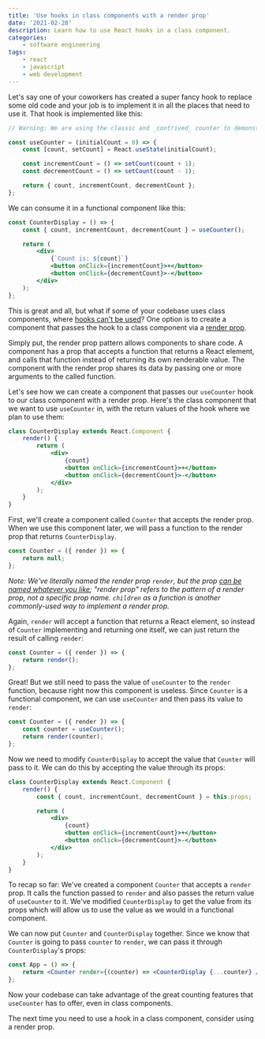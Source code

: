 ```yaml
---
title: 'Use hooks in class components with a render prop'
date: '2021-02-28'
description: Learn how to use React hooks in a class component.
categories:
    - software engineering
tags:
    - react
    - javascript
    - web development
---
```


Let's say one of your coworkers has created a super fancy hook to replace some old code and your job is to implement it in all the places that need to use it. That hook is implemented like this:

```jsx
// Warning: We are using the classic and _contrived_ counter to demonstrate this pattern.

const useCounter = (initialCount = 0) => {
    const [count, setCount] = React.useState(initialCount);

    const incrementCount = () => setCount(count + 1);
    const decrementCount = () => setCount(count - 1);

    return { count, incrementCount, decrementCount };
};
```

We can consume it in a functional component like this:

```jsx
const CounterDisplay = () => {
    const { count, incrementCount, decrementCount } = useCounter();

    return (
        <div>
            {`Count is: ${count}`}
            <button onClick={incrementCount}>+</button>
            <button onClick={decrementCount}>-</button>
        </div>
    );
};
```

This is great and all, but what if some of your codebase uses class components, where [hooks can't be used](https://reactjs.org/docs/hooks-faq.html#should-i-use-hooks-classes-or-a-mix-of-both)? One option is to create a component that passes the hook to a class component via a [render prop](https://reactjs.org/docs/render-props.html).

Simply put, the render prop pattern allows components to share code. A component has a prop that accepts a function that returns a React element, and calls that function instead of returning its own renderable value. The component with the render prop shares its data by passing one or more arguments to the called function.

Let's see how we can create a component that passes our `useCounter` hook to our class component with a render prop. Here's the class component that we want to use `useCounter` in, with the return values of the hook where we plan to use them:

```jsx
class CounterDisplay extends React.Component {
    render() {
        return (
            <div>
                {count}
                <button onClick={incrementCount}>+</button>
                <button onClick={decrementCount}>-</button>
            </div>
        );
    }
}
```

First, we'll create a component called `Counter` that accepts the render prop. When we use this component later, we will pass a function to the render prop that returns `CounterDisplay`.

```jsx
const Counter = ({ render }) => {
    return null;
};
```

_Note: We've literally named the render prop `render`, but the prop [can be named whatever you like](https://reactjs.org/docs/render-props.html#using-props-other-than-render); "render prop" refers to the pattern of a render prop, not a specific prop name. `children` as a function is another commonly-used way to implement a render prop._

Again, `render` will accept a function that returns a React element, so instead of `Counter` implementing and returning one itself, we can just return the result of calling `render`:

```jsx
const Counter = ({ render }) => {
    return render();
};
```

Great! But we still need to pass the value of `useCounter` to the `render` function, because right now this component is useless. Since `Counter` is a functional component, we can use `useCounter` and then pass its value to `render`:

```jsx
const Counter = ({ render }) => {
    const counter = useCounter();
    return render(counter);
};
```

Now we need to modify `CounterDisplay` to accept the value that `Counter` will pass to it. We can do this by accepting the value through its props:

```jsx
class CounterDisplay extends React.Component {
    render() {
        const { count, incrementCount, decrementCount } = this.props;

        return (
            <div>
                {count}
                <button onClick={incrementCount}>+</button>
                <button onClick={decrementCount}>-</button>
            </div>
        );
    }
}
```

To recap so far: We've created a component `Counter` that accepts a `render` prop. It calls the function passed to `render` and also passes the return value of `useCounter` to it. We've modified `CounterDisplay` to get the value from its props which will allow us to use the value as we would in a functional component.

We can now put `Counter` and `CounterDisplay` together. Since we know that `Counter` is going to pass `counter` to `render`, we can pass it through `CounterDisplay`'s props:

```jsx
const App = () => {
    return <Counter render={(counter) => <CounterDisplay {...counter} />} />;
};
```

Now your codebase can take advantage of the great counting features that `useCounter` has to offer, even in class components.

The next time you need to use a hook in a class component, consider using a render prop.

<ConnectSection />
